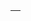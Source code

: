 {| class="header" style="border-radius: 20px; {{#if:{{{2|}}}|background-color: {{#if:{{{3|}}}|\#{{{3}}}|\#7DA4FC}} }};" align="center" width="{{#if:{{{4|}}}|{{{4}}}|100}}%" 
! colspan="3" align="center" style="background-color: #{{#if:{{{c|}}}|{{{c}}}}}; {{#if:{{{2|}}}|transform: translateY(-8%)}}; font-size:{{#if:{{{fs|}}}|{{{fs}}}|21}}px;font-family: 'ComicNeue Angular'; border-radius: 20px; padding: 1%"|<font color=#{{#if:{{{tc|}}}|{{{tc}}}|fff}}>{{{1}}}</font>
|}